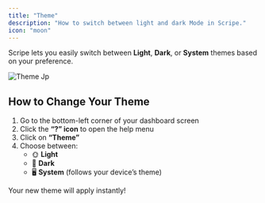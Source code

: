 ```yaml
---
title: "Theme"
description: "How to switch between light and dark Mode in Scripe."
icon: "moon"
---
```


Scripe lets you easily switch between **Light**, **Dark**, or **System** themes based on your preference.

![Theme Jp](/images/7.jpg)

## How to Change Your Theme

1. Go to the bottom-left corner of your dashboard screen
2. Click the **“?” icon** to open the help menu
3. Click on **“Theme”**
4. Choose between:
   - 🌞 **Light**
   - 🌚 **Dark**
   - 🖥️ **System** (follows your device’s theme)

Your new theme will apply instantly\!